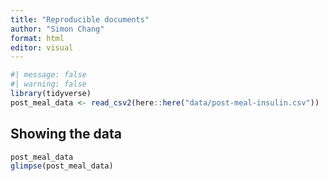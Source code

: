 ```yaml
---
title: "Reproducible documents"
author: "Simon Chang"
format: html
editor: visual
---
```

```r

#| message: false
#| warning: false
library(tidyverse)
post_meal_data <- read_csv2(here::here("data/post-meal-insulin.csv"))
```


## Showing the data

```r
post_meal_data
glimpse(post_meal_data)
```
